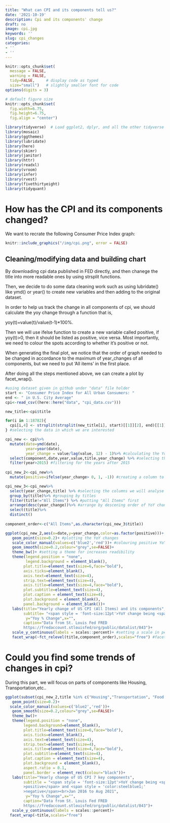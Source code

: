 ```yaml
---
title: "What can CPI and its components tell us?"
date: '2021-10-19'
description: Cpi and its components' change
draft: no
image: cpi.jpg
keywords: ''
slug: cpi_changes
categories:
- ''
- ''
---
```


```r

knitr::opts_chunk$set(
  message = FALSE, 
  warning = FALSE, 
  tidy=FALSE,     # display code as typed
  size="small")   # slightly smaller font for code
options(digits = 3)

# default figure size
knitr::opts_chunk$set(
  fig.width=6.75, 
  fig.height=6.75,
  fig.align = "center")

```

```r

library(tidyverse)  # Load ggplot2, dplyr, and all the other tidyverse packages
library(mosaic)
library(ggthemes)
library(lubridate)
library(here)
library(skimr)
library(janitor)
library(httr)
library(readxl)
library(vroom)
library(infer)
library(rvest)
library(fivethirtyeight)
library(tidyquant)


```

# How has the CPI and its components changed?

We want to recrate the following Consumer Price Index graph: 

```r
knitr::include_graphics("/img/cpi.png", error = FALSE)
```

## Cleaning/modifying data and building chart

By downloading cpi data published in FED directly, and then chanege the title into more readable ones by using strsplit functions.

Then, we decide to do some data cleaning work such as using lubridate() like ymd() or year() to create new variables and then adding to the original dataset.

In order to help us track the change in all components of cpi, we should calculate the yoy change through a function that is,

yoy(t)=value(t)/value(t-1)*100%.

Then we will use ifelse function to create a new variable called positive, if yoy(t)>0, then it should be listed as positive, vice versa. Most importantly, we need to colour the spots according to whether it's positive or not. 

When generating the final plot, we notice that the order of graph needed to be changed in accordance to the maximum of year_changes of all components, but we need to put 'All items' in the first place.

After doing all the steps mentioned above, we can create a plot by facet_wrap().

```r
  
#using dataset given in github under "data" file holder
start <- "Consumer Price Index for All Urban Consumers: "
end <- " in U.S. City Average"
cpi<-read_csv((here::here("data", "cpi_data.csv")))

new_title<-cpi$title

for(i in 1:18782){
  cpi[i,4] <- strsplit(strsplit(new_title[i], start)[[1]][2], end)[[1]][1]
} #selecting the data in which we are interested

cpi_new <- cpi%>%
  mutate(date=ymd(date),
         year=year(date),
         year_change = value/lag(value, 12) - 1)%>% #calculating the YoY change
  select(component,date,year,value,title,year_change) %>% #selecting the columns we will analyse
  filter(year>2015) #filtering for the years after 2015
  
cpi_new_2<-cpi_new%>%
  mutate(positive=ifelse(year_change> 0, 1, -1)) #creating a column to differentiate positive YoY changes vs negative YoY changes

cpi_new_3<-cpi_new%>%
  select(year_change,title) %>% #selecting the columns we will analyse
  group_by(title)%>% #grouping by titles
  filter(title!="All Items") %>% #putting "All Items" first
  arrange(desc(year_change))%>% #arrange by descening order of YoY change
  select(title)%>%
  distinct()
 
component_order<-c("All Items",as.character(cpi_new_3$title))

ggplot(cpi_new_2,aes(x=date,y=year_change,color=as.factor(positive)))+
   geom_point(size=0.2)+ #plotting the YoY changes
   scale_color_manual(values=c('blue2','red'))+ #colouring positive YoY changes in blue and negative YoY changes in red
   geom_smooth(size=0.2,colour="grey",se=FALSE)+
   theme_bw()+ #setting a theme for increases readibility
   theme(legend.position = "none",
         legend.background = element_blank(),
        plot.title=element_text(size=6,face="bold"),
        axis.ticks=element_blank(),
        axis.text=element_text(size=4),
        strip.text=element_text(size=4),
        axis.title=element_text(size=4,face="bold"),
        plot.subtitle=element_text(size=4),
        plot.caption = element_text(size=4),
        plot.background = element_blank(),
        panel.background = element_blank())+
   labs(title="Yearly change of US CPI (All Items) and its components",
        subtitle= "<span style = 'font-size:12pt'>YoY change being <span style = 'color: orangered;'>positive</span> and <span style = 'color:steelblue1;'>negative</span><br>Jan 2016 to Aug 2021",
         y="Yoy % Change",x="",
        caption="Data from St. Louis Fed FRED
        https://fredaccount.stlouisfed/org/public/datalist/843")+
   scale_y_continuous(labels = scales::percent)+ #setting a scale in percent for increased readibility
   facet_wrap(~fct_relevel(title,component_order),scales="free") #faceting by CPI componenent and setting the scale free to maximize the area on which the YoY changes are displayed

```

# Could you find some trends of changes in cpi?

During this part, we will focus on parts of components like Housing, Transportation,etc..
```r
ggplot(subset(cpi_new_2,title %in% c("Housing","Transportation", "Food and beverages","Medical care", "Education and communication", "Recreation", "Apparel")),aes(x=date,y=year_change,color=as.factor(positive)))+
   geom_point(size=0.2)+
  scale_color_manual(values=c('blue2','red'))+
   geom_smooth(size=0.2,colour="grey",se=FALSE)+
   theme_bw()+
   theme(legend.position = "none",
        legend.background=element_blank(),
        plot.title=element_text(size=6,face="bold"),
        axis.ticks=element_blank(),
        axis.text=element_text(size=4),
        strip.text=element_text(size=4),
        axis.title=element_text(size=4,face="bold"),
        plot.subtitle=element_text(size=4),
        plot.caption = element_text(size=4),
        plot.background = element_blank(),
        aspect.ratio = 0.1,
        panel.border = element_rect(colour="black"))+
   labs(title="Yearly change of US CPI 7 key components",
        subtitle = "<span style = 'font-size:12pt'>YoY change being <span style = 'color: orangered;'
        >positive</span> and <span style = 'color:steelblue1;'
        >negative</span><br>Jan 2016 to Aug 2021",
         y="Yoy % Change",x="",
        caption="Data from St. Louis Fed FRED
        https://fredaccount.stlouisfed/org/public/datalist/843")+
   scale_y_continuous(labels = scales::percent)+
  facet_wrap(~title,scales="free")
```